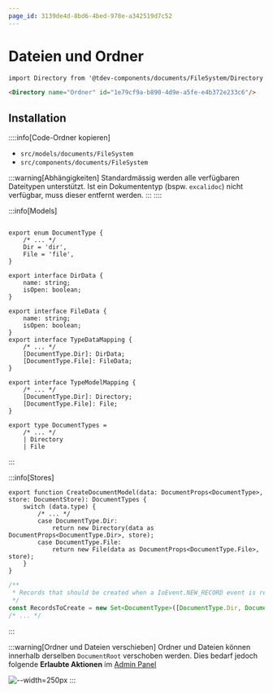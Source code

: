 ```yaml
---
page_id: 3139de4d-8bd6-4bed-978e-a342519d7c52
---
```


# Dateien und Ordner

```md
import Directory from '@tdev-components/documents/FileSystem/Directory';

<Directory name="Ordner" id="1e79cf9a-b890-4d9e-a5fe-e4b372e233c6"/>
```

<BrowserWindow>
    <Directory name="Ordner" id="1e79cf9a-b890-4d9e-a5fe-e4b372e233c6"/>
</BrowserWindow>

## Installation

::::info[Code-Ordner kopieren]
- `src/models/documents/FileSystem`
- `src/components/documents/FileSystem`

:::warning[Abhängigkeiten]
Standardmässig werden alle verfügbaren Dateitypen unterstützt. Ist ein Dokumententyp (bspw. `excalidoc`) nicht verfügbar, muss dieser entfernt werden.
:::
::::

:::info[Models]

```tsx title="src/api/document.ts"

export enum DocumentType {
    /* ... */
    Dir = 'dir',
    File = 'file',
}

export interface DirData {
    name: string;
    isOpen: boolean;
}

export interface FileData {
    name: string;
    isOpen: boolean;
}
export interface TypeDataMapping {
    /* ... */
    [DocumentType.Dir]: DirData;
    [DocumentType.File]: FileData;
}

export interface TypeModelMapping {
    /* ... */
    [DocumentType.Dir]: Directory;
    [DocumentType.File]: File;
}

export type DocumentTypes =
    /* ... */
    | Directory
    | File
```
:::

:::info[Stores]

```tsx title="src/stores/DocumentStore.ts" {4-7}
export function CreateDocumentModel(data: DocumentProps<DocumentType>, store: DocumentStore): DocumentTypes {
    switch (data.type) {
        /* ... */
        case DocumentType.Dir:
            return new Directory(data as DocumentProps<DocumentType.Dir>, store);
        case DocumentType.File:
            return new File(data as DocumentProps<DocumentType.File>, store);
    }
}
```

```ts title="src/stores/SocketDataStore.ts" {4}
/**
 * Records that should be created when a IoEvent.NEW_RECORD event is received.
 */
const RecordsToCreate = new Set<DocumentType>([DocumentType.Dir, DocumentType.File/* ... */]);
/* ... */
```
:::

:::warning[Ordner und Dateien verschieben]
Ordner und Dateien können innerhalb derselben `DocumentRoot` verschoben werden. Dies bedarf jedoch folgende __Erlaubte Aktionen__ im [Admin Panel](/admin?panel=allowedActions)

![--width=250px](./images/move-files-and-folders.jpg)
:::